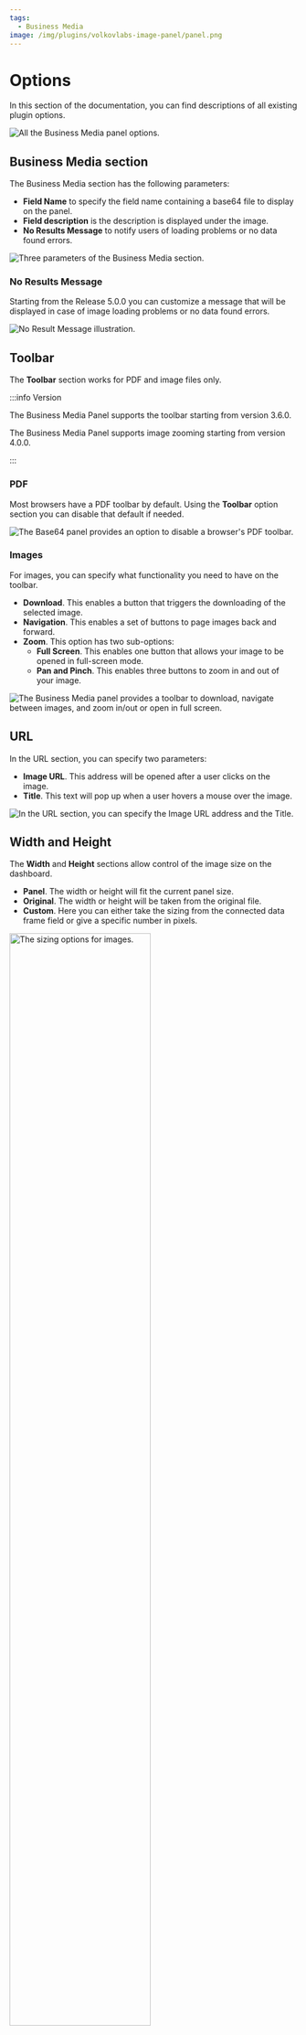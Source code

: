 ```yaml
---
tags:
  - Business Media
image: /img/plugins/volkovlabs-image-panel/panel.png
---
```



# Options

In this section of the documentation, you can find descriptions of all existing plugin options.

<Image
  title="All the Business Media panel options."
  src="/img/plugins/volkovlabs-image-panel/options.png"
/>

## Business Media section

The Business Media section has the following parameters:

- **Field Name** to specify the field name containing a base64 file to display on the panel.
- **Field description** is the description is displayed under the image.
- **No Results Message** to notify users of loading problems or no data found errors.

<Image
  title="Three parameters of the Business Media section."
  src="/img/plugins/volkovlabs-image-panel/community.png"
/>

### No Results Message

Starting from the Release 5.0.0 you can customize a message that will be displayed in case of image loading problems or no data found errors.

<Image
  title="No Result Message illustration."
  src="/img/plugins/volkovlabs-image-panel/nothing.png"
/>

## Toolbar

The **Toolbar** section works for PDF and image files only.

:::info Version

The Business Media Panel supports the toolbar starting from version 3.6.0.

The Business Media Panel supports image zooming starting from version 4.0.0.

:::

### PDF

Most browsers have a PDF toolbar by default. Using the **Toolbar** option section you can disable that default if needed.

<Image
  title="The Base64 panel provides an option to disable a browser's PDF toolbar."
  src="/img/plugins/volkovlabs-image-panel/pdf.png"
/>

### Images

For images, you can specify what functionality you need to have on the toolbar.

- **Download**. This enables a button that triggers the downloading of the selected image.
- **Navigation**. This enables a set of buttons to page images back and forward.
- **Zoom**. This option has two sub-options:
  - **Full Screen**. This enables one button that allows your image to be opened in full-screen mode.
  - **Pan and Pinch**. This enables three buttons to zoom in and out of your image.

<Image
  title="The Business Media panel provides a toolbar to download, navigate between images, and zoom in/out or open in full screen."
  src="/img/plugins/volkovlabs-image-panel/zoom.png"
/>

## URL

In the URL section, you can specify two parameters:

- **Image URL**. This address will be opened after a user clicks on the image.
- **Title**. This text will pop up when a user hovers a mouse over the image.

<Image
  title="In the URL section, you can specify the Image URL address and the Title."
  src="/img/plugins/volkovlabs-image-panel/url.png"
/>

## Width and Height

The **Width** and **Height** sections allow control of the image size on the dashboard.

- **Panel**. The width or height will fit the current panel size.
- **Original**. The width or height will be taken from the original file.
- **Custom**. Here you can either take the sizing from the connected data frame field or give a specific number in pixels.

<Image
  title="The sizing options for images."
  src="/img/plugins/volkovlabs-image-panel/w-h.png"
  width="70%"
/>

## Image

In the **Image** section there is one drop-down parameter **Scale Algorithm** to specify how scaling of the image should be done. We have three options to choose from:

- **Auto**. A browser chooses the best available algorithm.
- **Crisp Edges**. The image is scaled with an algorithm that preserves contrast and edges in the image. Generally intended for images such as pixel art or line drawings, no blurring or color smoothing occurs.
- **Pixelated**. The image is scaled with the "nearest neighbor" or similar algorithm, preserving a "pixelated" look as the image changes in size.

:::info
The **Crisp Edges** option is not supported in all browsers: https://developer.mozilla.org/en-US/docs/Web/CSS/image-rendering
:::

<Image
  title="Difference between Auto and Pixelated Scale Algorithms."
  src="/img/blog/2023-10-29-image-panel-4.1.0/auto-pix.png"
/>

## Video/Audio

In the **Video/Audio** section, there are specific to these formats parameters:

- **Controls**. **Enabled** instructs the panel to display the video and audio controls.
- **Auto Play**. When **Enabled**, the video and audio automatically start playing without sound.
- **Infinity Play**. With **Enabled**, the file plays in an endless loop.

<Image
  title="Parameters for video and audio files."
  src="/img/plugins/volkovlabs-image-panel/video.png"
  width="70%"
/>
